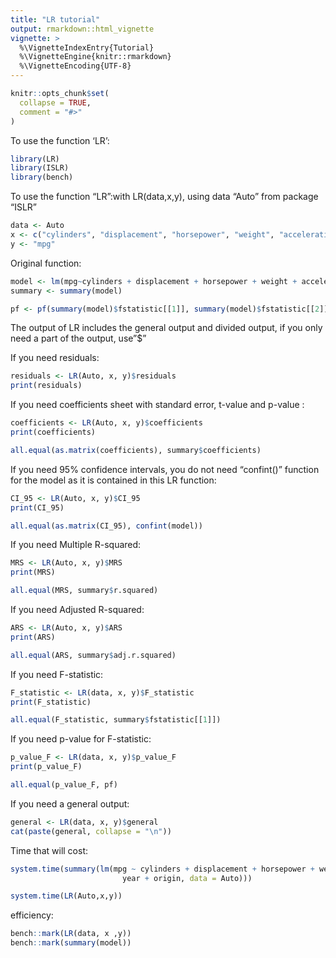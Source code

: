 ```yaml
---
title: "LR tutorial"
output: rmarkdown::html_vignette
vignette: >
  %\VignetteIndexEntry{Tutorial}
  %\VignetteEngine{knitr::rmarkdown}
  %\VignetteEncoding{UTF-8}
---
```


```r
knitr::opts_chunk$set(
  collapse = TRUE,
  comment = "#>"
)
```

To use the function 'LR':

```r
library(LR)
library(ISLR)
library(bench)
```


To use the function "LR":with LR(data,x,y), using data "Auto" from package "ISLR"

```r
data <- Auto
x <- c("cylinders", "displacement", "horsepower", "weight", "acceleration", "year", "origin")
y <- "mpg"
```

Original function:
```r
model <- lm(mpg~cylinders + displacement + horsepower + weight + acceleration + year + origin, data = Auto)
summary <- summary(model)

pf <- pf(summary(model)$fstatistic[[1]], summary(model)$fstatistic[[2]], summary(model)$fstatistic[[3]], lower.tail = FALSE)
```


The output of LR includes the general output and divided output, if you only need a part of the output, use"$"

If you need residuals:

```r
residuals <- LR(Auto, x, y)$residuals
print(residuals)

```

If you need coefficients sheet with standard error, t-value and p-value :

```r
coefficients <- LR(Auto, x, y)$coefficients
print(coefficients)

all.equal(as.matrix(coefficients), summary$coefficients)
```

If you need 95% confidence intervals, you do not need "confint()" function for the model as it is contained in this LR function:

```r
CI_95 <- LR(Auto, x, y)$CI_95
print(CI_95)

all.equal(as.matrix(CI_95), confint(model))
```

If you need Multiple R-squared:

```r
MRS <- LR(Auto, x, y)$MRS
print(MRS)

all.equal(MRS, summary$r.squared)
```

If you need Adjusted R-squared:

```r
ARS <- LR(Auto, x, y)$ARS
print(ARS)

all.equal(ARS, summary$adj.r.squared)
```

If you need F-statistic:

```r
F_statistic <- LR(data, x, y)$F_statistic
print(F_statistic)

all.equal(F_statistic, summary$fstatistic[[1]])
```

If you need p-value for F-statistic:

```r
p_value_F <- LR(data, x, y)$p_value_F
print(p_value_F)

all.equal(p_value_F, pf)
```

If you need a general output:
```r
general <- LR(data, x, y)$general
cat(paste(general, collapse = "\n"))
```


Time that will cost:
```r
system.time(summary(lm(mpg ~ cylinders + displacement + horsepower + weight + acceleration +
                         year + origin, data = Auto)))

system.time(LR(Auto,x,y))
```

efficiency:

```r
bench::mark(LR(data, x ,y))
bench::mark(summary(model))
```
